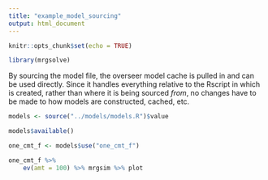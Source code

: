 ```yaml
---
title: "example_model_sourcing"
output: html_document
---
```


```r
knitr::opts_chunk$set(echo = TRUE)
```

```r
library(mrgsolve)
```

By sourcing the model file, the overseer model cache is pulled in and can 
be used directly. Since it handles everything relative to the Rscript in which 
is created, rather than where it is being sourced _from_, no changes have to be
made to how models are constructed, cached, etc.

```r
models <- source("../models/models.R")$value
```

```r
models$available()
```

```r
one_cmt_f <- models$use("one_cmt_f")

one_cmt_f %>%
    ev(amt = 100) %>% mrgsim %>% plot
```



